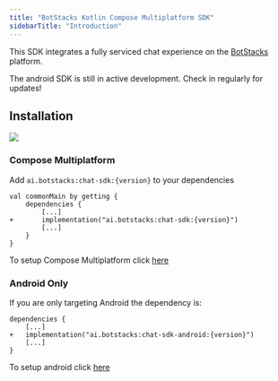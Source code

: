```yaml
---
title: "BotStacks Kotlin Compose Multiplatform SDK"
sidebarTitle: "Introduction"
---
```

This SDK integrates a fully serviced chat experience on the [BotStacks](https://botstacks.ai/) platform.


<Warning>
  The android SDK is still in active development. Check in regularly for
  updates!
</Warning>


## Installation
<img 
src="https://img.shields.io/maven-central/v/ai.botstacks/chat-sdk"
/>

### Compose Multiplatform

Add `ai.botstacks:chat-sdk:{version}` to your dependencies

```Gradle
val commonMain by getting {
    dependencies {
        [...]
+       implementation("ai.botstacks:chat-sdk:{version}")
        [...]
    }
}
```
<Note> To setup Compose Multiplatform click [here](/sdk-reference/android/compose-setup)</Note>

### Android Only

If you are only targeting Android the dependency is:


```Gradle
dependencies {
    [...]
+   implementation("ai.botstacks:chat-sdk-android:{version}")
    [...]
}
```
<Note> To setup android click [here](/sdk-reference/android/setup)</Note>

